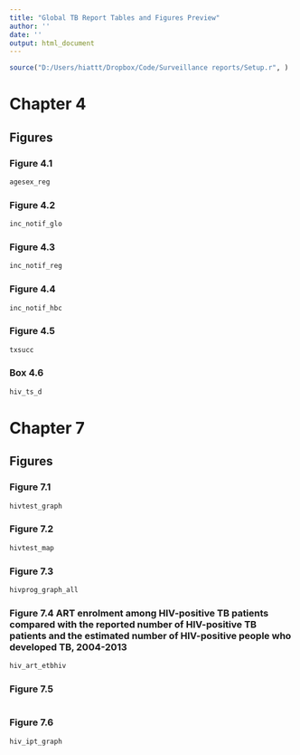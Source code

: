 ```yaml
---
title: "Global TB Report Tables and Figures Preview"
author: ''
date: ''
output: html_document
---
```


```r

source("D:/Users/hiattt/Dropbox/Code/Surveillance reports/Setup.r", )

```


# Chapter 4 

## Figures

### Figure 4.1

```r
agesex_reg
```

### Figure 4.2

```r
inc_notif_glo
```

### Figure 4.3

```r
inc_notif_reg
```

### Figure 4.4

```r
inc_notif_hbc
```

### Figure 4.5

```r
txsucc
```

### Box 4.6

```r
hiv_ts_d
```


# Chapter 7

## Figures

### Figure 7.1

```r
hivtest_graph
```

### Figure 7.2

```r
hivtest_map
```

### Figure 7.3

```r
hivprog_graph_all
```

### Figure 7.4 ART enrolment among HIV-positive TB patients compared with the reported number of HIV-positive TB patients and the estimated number of HIV-positive people who developed TB, 2004-2013


```r
hiv_art_etbhiv
```

### Figure 7.5

```r


```

### Figure 7.6

```r
hiv_ipt_graph
```


